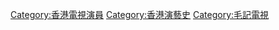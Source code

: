 {{Catnav|頁面分類|...|香港電視節目|香港電視節目演員}}
{{Catnav|頁面分類|...|電視演員|各國電視演員|香港電視節目演員}}
{{Catnav|頁面分類|...|各國電視演員|香港電視演員|毛記電視藝員}}
{{Catnav|頁面分類|...|各國演員|各國電視演員|香港電視節目演員}}

{{catmore|毛記電視}}

[[Category:香港電視演員|Category:香港電視演員]]
[[Category:香港演藝史|Category:香港演藝史]]
[[Category:毛記電視|Category:毛記電視]]